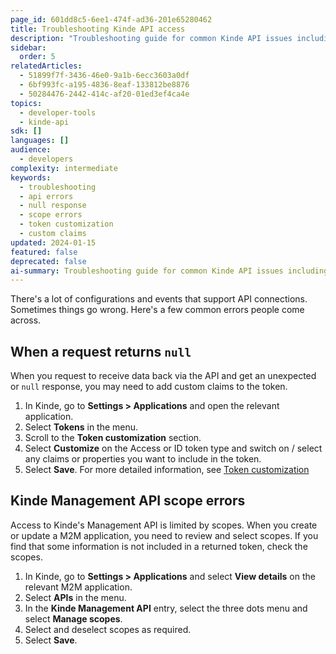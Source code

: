 ```yaml
---
page_id: 601dd8c5-6ee1-474f-ad36-201e65280462
title: Troubleshooting Kinde API access
description: "Troubleshooting guide for common Kinde API issues including null responses and scope errors"
sidebar:
  order: 5
relatedArticles:
  - 51899f7f-3436-46e0-9a1b-6ecc3603a0df
  - 6bf993fc-a195-4836-8eaf-133812be8876
  - 50284476-2442-414c-af20-01ed3ef4ca4e
topics:
  - developer-tools
  - kinde-api
sdk: []
languages: []
audience:
  - developers
complexity: intermediate
keywords:
  - troubleshooting
  - api errors
  - null response
  - scope errors
  - token customization
  - custom claims
updated: 2024-01-15
featured: false
deprecated: false
ai-summary: Troubleshooting guide for common Kinde API issues including null responses and scope errors
---
```


There's a lot of configurations and events that support API connections. Sometimes things go wrong. Here's a few common errors people come across.

## When a request returns `null`

When you request to receive data back via the API and get an unexpected or `null` response, you may need to add custom claims to the token.

1. In Kinde, go to **Settings > Applications** and open the relevant application.
2. Select **Tokens** in the menu.
3. Scroll to the **Token customization** section.
4. Select **Customize** on the Access or ID token type and switch on / select any claims or properties you want to include in the token.
5. Select **Save**.
For more detailed information, see [Token customization](/build/tokens/token-customization/)

## Kinde Management API scope errors

Access to Kinde's Management API is limited by scopes. When you create or update a M2M application, you need to review and select scopes. If you find that some information is not included in a returned token, check the scopes.

1. In Kinde, go to **Settings > Applications** and select **View details** on the relevant M2M application.
2. Select **APIs** in the menu.
3. In the **Kinde Management API** entry, select the three dots menu and select **Manage scopes**.
4. Select and deselect scopes as required. 
5. Select **Save**.
